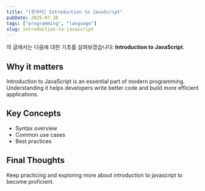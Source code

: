 ```yaml
---
title: "[한국어] Introduction to JavaScript"
pubDate: 2025-07-30
tags: ["programming", "language"]
slug: introduction-to-javascript
---
```


이 글에서는 다음에 대한 기초를 살펴보겠습니다: **Introduction to JavaScript**.

## Why it matters

Introduction to JavaScript is an essential part of modern programming. Understanding it helps developers write better code and build more efficient applications.

## Key Concepts

- Syntax overview
- Common use cases
- Best practices

## Final Thoughts

Keep practicing and exploring more about introduction to javascript to become proficient.
